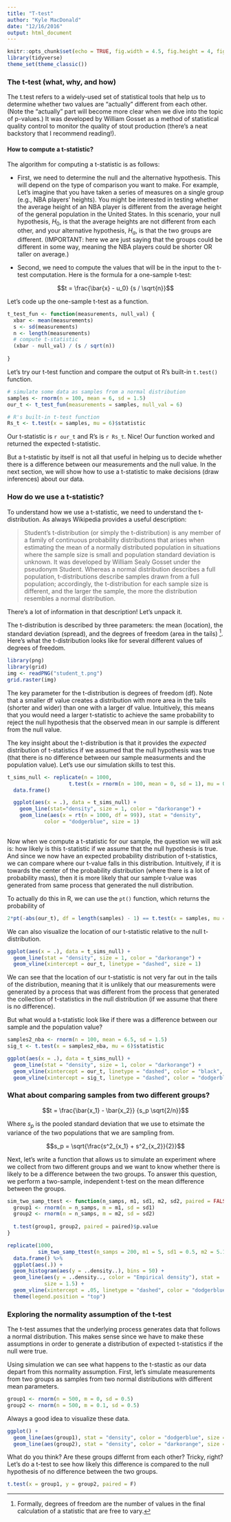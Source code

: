 ```yaml
---
title: "T-test"
author: "Kyle MacDonald"
date: "12/16/2016"
output: html_document
---
```


```r
knitr::opts_chunk$set(echo = TRUE, fig.width = 4.5, fig.height = 4, fig.align = "center")
library(tidyverse)
theme_set(theme_classic())
```

### The t-test (what, why, and how)

The t.test refers to a widely-used set of statistical tools that help us to determine whether two values are "actually" different from each other. (Note the "actually" part will become more clear when we dive into the topic of p-values.) It was developed by William Gosset as a method of statistical quality control to monitor the quality of stout production (there's a neat backstory that I recommend reading!). 

#### How to compute a t-statistic?

The algorithm for computing a t-statistic is as follows:

* First, we need to determine the null and the alternative hypothesis. This will depend on the type of comparison you want to make. For example, Let's imagine that you have taken a series of measures on a single group (e.g., NBA players' heights). You might be interested in testing whether the average height of an NBA player is different from the average height of the general population in the United States. In this scenario, your null hypothesis, $H_0$, is that the average heights are not different from each other, and your alternative hypothesis, $H_a$, is that the two groups are different. (IMPORTANT: here we are just saying that the groups could be different in some way, meaning the NBA players could be shorter OR taller on average.)

* Second, we need to compute the values that will be in the input to the t-test computation. Here is the formula for a one-sample t-test:

$$t = \frac{\bar{x} - u_0} {s / \sqrt{n}}$$

Let's code up the one-sample t-test as a function.

```r
t_test_fun <- function(measurements, null_val) {
  xbar <- mean(measurements)
  s <- sd(measurements)
  n <- length(measurements)
  # compute t-statistic
  (xbar - null_val) / (s / sqrt(n))
  
}
```

Let's try our t-test function and compare the output ot R's built-in `t.test()` function.

```r
# simulate some data as samples from a normal distribution
samples <- rnorm(n = 100, mean = 6, sd = 1.5)
our_t <- t_test_fun(measurements = samples, null_val = 6)

# R's built-in t-test function
Rs_t <- t.test(x = samples, mu = 6)$statistic
```

Our t-statistic is `r our_t` and R's is `r Rs_t`. Nice! Our function worked and returned the expected t-statistic. 

But a t-statistic by itself is not all that useful in helping us to decide whether there is a difference between our measurements and the null value. In the next section, we will show how to use a t-statistic to make decisions (draw inferences) about our data.

### How do we use a t-statistic?

To understand how we use a t-statistic, we need to understand the t-distribution. As always Wikipedia provides a useful description: 

> Student's t-distribution (or simply the t-distribution) is any member of a family of continuous probability distributions that arises when estimating the mean of a normally distributed population in situations where the sample size is small and population standard deviation is unknown. It was developed by William Sealy Gosset under the pseudonym Student. Whereas a normal distribution describes a full population, t-distributions describe samples drawn from a full population; accordingly, the t-distribution for each sample size is different, and the larger the sample, the more the distribution resembles a normal distribution.

There's a lot of information in that description! Let's unpack it. 

The t-distribution is described by three parameters: the mean (location), the standard deviation (spread), and the degrees of freedom (area in the tails) ^[Formally, degrees of freedom are the number of values in the final calculation of a statistic that are free to vary.]. Here's what the t-distribution looks like for several different values of degrees of freedom.

```r
library(png)
library(grid)
img <- readPNG("student_t.png")
grid.raster(img)
```

The key parameter for the t-distribution is degrees of freedom (df). Note that a smaller df value creates a distribution with more area in the tails (shorter and wider) than one with a larger df value. Intuitively, this means that you would need a larger t-statistic to achieve the same probability to reject the null hypothesis that the observed mean in our sample is different from the null value.

The key insight about the t-distribution is that it provides the *expected* distribution of t-statistics if we assumed that the null hypothesis was true (that there is no difference between our sample measurments and the population value). Let's use our simulation skills to test this.

```r
t_sims_null <- replicate(n = 1000, 
                    t.test(x = rnorm(n = 100, mean = 0, sd = 1), mu = 0)$statistic) %>% 
  data.frame()

  ggplot(aes(x = .), data = t_sims_null) + 
    geom_line(stat="density", size = 1, color = "darkorange") +
    geom_line(aes(x = rt(n = 1000, df = 99)), stat = "density", 
            color = "dodgerblue", size = 1)
  
```

Now when we compute a t-statistic for our sample, the question we will ask is: how likely is this t-statistic if we assume that the null hypothesis is true. And since we now have an expected probability distribution of t-statistics, we can compare where our t-value falls in this distribution. Intuitively, if it is towards the center of the probability distribution (where there is a lot of probability mass), then it is more likely that our sample t-value was generated from same process that generated the null distribution. 

To actually do this in R, we can use the `pt()` function, which returns the probability of 

```r
2*pt(-abs(our_t), df = length(samples) - 1) == t.test(x = samples, mu = 6)$p.value
```

We can also visualize the location of our t-statistic relative to the null t-distribution.

```r
ggplot(aes(x = .), data = t_sims_null) + 
  geom_line(stat = "density", size = 1, color = "darkorange") +
  geom_vline(xintercept = our_t, linetype = "dashed", size = 1)
```

We can see that the location of our t-statistic is not very far out in the tails of the distribution, meaning that it is unlikely that our measurements were generated by a process that was different from the process that generated the collection of t-statistics in the null distribution (if we assume that there is no difference).

But what would a t-statistic look like if there was a difference between our sample and the population value?

```r
samples2_nba <- rnorm(n = 100, mean = 6.5, sd = 1.5)
sig_t <- t.test(x = samples2_nba, mu = 6)$statistic
```

```r
ggplot(aes(x = .), data = t_sims_null) + 
  geom_line(stat = "density", size = 1, color = "darkorange") +
  geom_vline(xintercept = our_t, linetype = "dashed", color = "black", size = 1) +
  geom_vline(xintercept = sig_t, linetype = "dashed", color = "dodgerblue", size = 1)
```

### What about comparing samples from two different groups?

$$t = \frac{\bar{x_1} - \bar{x_2}} {s_p \sqrt{2/n}}$$

Where $s_p$ is the pooled standard deviation that we use to etsimate the variance of the two populations that we are sampling from.

$$s_p = \sqrt{\frac{s^2_{x_1} + s^2_{x_2}}{2}}$$

Next, let's write a function that allows us to simulate an experiment where we collect from two different groups and we want to know whether there is likely to be a difference between the two groups. To answer this question, we perform a two-sample, independent t-test on the mean difference between the groups. 

```r
sim_two_samp_ttest <- function(n_samps, m1, sd1, m2, sd2, paired = FALSE) {
  group1 <- rnorm(n = n_samps, m = m1, sd = sd1)
  group2 <- rnorm(n = n_samps, m = m2, sd = sd2)
  
  t.test(group1, group2, paired = paired)$p.value
}
```

```r
replicate(1000, 
          sim_two_samp_ttest(n_samps = 200, m1 = 5, sd1 = 0.5, m2 = 5.1, sd2 = 0.5)) %>% 
  data.frame() %>% 
  ggplot(aes(.)) +
  geom_histogram(aes(y = ..density..), bins = 50) +
  geom_line(aes(y = ..density.., color = "Empirical density"), stat = 'density', 
            size = 1.5) +
  geom_vline(xintercept = .05, linetype = "dashed", color = "dodgerblue", size = 1) +
  theme(legend.position = "top")
```


### Exploring the normality assumption of the t-test

The t-test assumes that the underlying process generates data that follows a normal distribution. This makes sense since we have to make these assumptions in order to generate a distribution of expected t-statistics if the null were true.

Using simulation we can see what happens to the t-stastic as our data depart from this normality assumption. First, let's simulate measurements from two groups as samples from two normal distributions with different mean parameters.

```r
group1 <- rnorm(n = 500, m = 0, sd = 0.5)
group2 <- rnorm(n = 500, m = 0.1, sd = 0.5)
```

Always a good idea to visualize these data.

```r
ggplot() +
  geom_line(aes(group1), stat = "density", color = "dodgerblue", size = 1.5) +
  geom_line(aes(group2), stat = "density", color = "darkorange", size = 1.5)
```

What do you think? Are these groups differnt from each other? Tricky, right? Let's do a t-test to see how likely this difference is compared to the null hypothesis of no difference between the two groups.

```r
t.test(x = group1, y = group2, paired = F)
```



